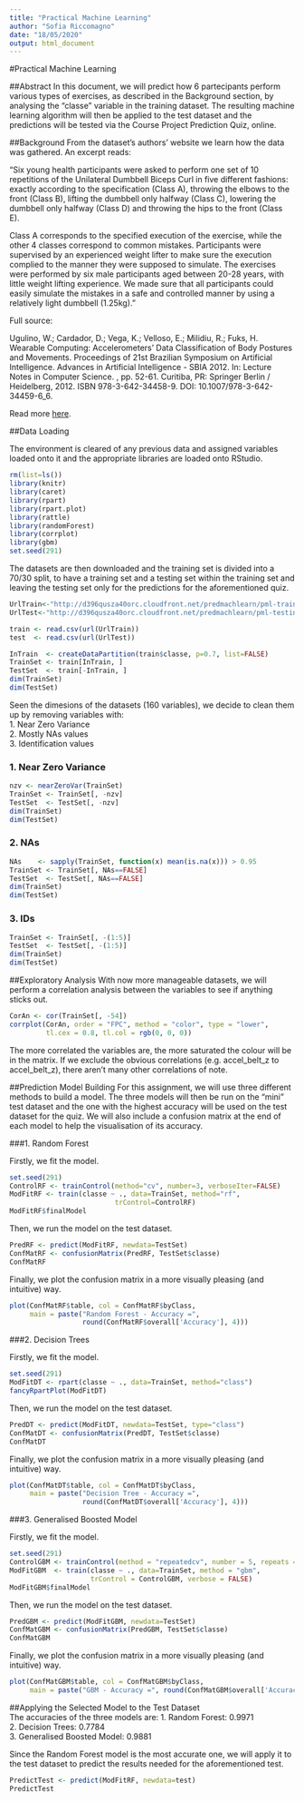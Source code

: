 ```yaml
---
title: "Practical Machine Learning"
author: "Sofia Riccomagno"
date: "18/05/2020"
output: html_document
---
```


#Practical Machine Learning

##Abstract
In this document, we will predict how 6 partecipants perform various types of exercises, as described in the Background section, by analysing the "classe" variable in the training dataset. The resulting machine learning algorithm will then be applied to the test dataset and the predictions will be tested via the Course Project Prediction Quiz, online.

##Background
From the dataset's authors' website we learn how the data was gathered. An excerpt reads:

"Six young health participants were asked to perform one set of 10 repetitions of the Unilateral Dumbbell Biceps Curl in five different fashions: exactly according to the specification (Class A), throwing the elbows to the front (Class B), lifting the dumbbell only halfway (Class C), lowering the dumbbell only halfway (Class D) and throwing the hips to the front (Class E).

Class A corresponds to the specified execution of the exercise, while the other 4 classes correspond to common mistakes. Participants were supervised by an experienced weight lifter to make sure the execution complied to the manner they were supposed to simulate. The exercises were performed by six male participants aged between 20-28 years, with little weight lifting experience. We made sure that all participants could easily simulate the mistakes in a safe and controlled manner by using a relatively light dumbbell (1.25kg)."

Full source:

Ugulino, W.; Cardador, D.; Vega, K.; Velloso, E.; Milidiu, R.; Fuks, H. Wearable Computing: Accelerometers' Data Classification of Body Postures and Movements. Proceedings of 21st Brazilian Symposium on Artificial Intelligence. Advances in Artificial Intelligence - SBIA 2012. In: Lecture Notes in Computer Science. , pp. 52-61. Curitiba, PR: Springer Berlin / Heidelberg, 2012. ISBN 978-3-642-34458-9. DOI: 10.1007/978-3-642-34459-6_6. 

Read more [here](http:/groupware.les.inf.puc-rio.br/har#ixzz4Tjq8XRy5).

##Data Loading
  
The environment is cleared of any previous data and assigned variables loaded onto it and the appropriate libraries are loaded onto RStudio.   
```r
rm(list=ls())  
library(knitr)
library(caret)
library(rpart)
library(rpart.plot)
library(rattle)
library(randomForest)
library(corrplot)
library(gbm)
set.seed(291)
```
  
The datasets are then downloaded and the training set is divided into a 70/30 split, to have a training set and a testing set within the training set and leaving the testing set only for the predictions for the aforementioned quiz.

```r
UrlTrain<-"http://d396qusza40orc.cloudfront.net/predmachlearn/pml-training.csv"
UrlTest<-"http://d396qusza40orc.cloudfront.net/predmachlearn/pml-testing.csv"

train <- read.csv(url(UrlTrain))
test  <- read.csv(url(UrlTest))

InTrain  <- createDataPartition(train$classe, p=0.7, list=FALSE)
TrainSet <- train[InTrain, ]
TestSet  <- train[-InTrain, ]
dim(TrainSet)
dim(TestSet)
```
  
Seen the dimesions of the datasets (160 variables), we decide to clean them up by removing variables with:  
1. Near Zero Variance  
2. Mostly NAs values  
3. Identification values  

### 1. Near Zero Variance   
```r
nzv <- nearZeroVar(TrainSet)
TrainSet <- TrainSet[, -nzv]
TestSet  <- TestSet[, -nzv]
dim(TrainSet)
dim(TestSet)
```
### 2. NAs  
```r
NAs    <- sapply(TrainSet, function(x) mean(is.na(x))) > 0.95
TrainSet <- TrainSet[, NAs==FALSE]
TestSet  <- TestSet[, NAs==FALSE]
dim(TrainSet)
dim(TestSet)
```
### 3. IDs  
```r
TrainSet <- TrainSet[, -(1:5)]
TestSet  <- TestSet[, -(1:5)]
dim(TrainSet)
dim(TestSet)
```

##Exploratory Analysis
With now more manageable datasets, we will perform a correlation analysis between the variables to see if anything sticks out.
```r
CorAn <- cor(TrainSet[, -54])
corrplot(CorAn, order = "FPC", method = "color", type = "lower", 
         tl.cex = 0.8, tl.col = rgb(0, 0, 0))
```

The more correlated the variables are, the more saturated the colour will be in the matrix. If we exclude the obvious correlations (e.g. accel_belt_z to accel_belt_z), there aren't many other correlations of note.

##Prediction Model Building
For this assignment, we will use three different methods to build a model. The three models will then be run on the "mini" test dataset and the one with the highest accuracy will be used on the test dataset for the quiz.
We will also include a confusion matrix at the end of each model to help the visualisation of its accuracy. 

###1. Random Forest

Firstly, we fit the model.         
```r
set.seed(291)
ControlRF <- trainControl(method="cv", number=3, verboseIter=FALSE)
ModFitRF <- train(classe ~ ., data=TrainSet, method="rf",
                          trControl=ControlRF)
ModFitRF$finalModel
```
   
Then, we run the model on the test dataset.         
```r
PredRF <- predict(ModFitRF, newdata=TestSet)
ConfMatRF <- confusionMatrix(PredRF, TestSet$classe)
ConfMatRF
```
   
Finally, we plot the confusion matrix in a more visually pleasing (and intuitive) way.      
```r
plot(ConfMatRF$table, col = ConfMatRF$byClass, 
     main = paste("Random Forest - Accuracy =",
                  round(ConfMatRF$overall['Accuracy'], 4)))
```

###2. Decision Trees
   
Firstly, we fit the model.   
```r
set.seed(291)
ModFitDT <- rpart(classe ~ ., data=TrainSet, method="class")
fancyRpartPlot(ModFitDT)
```  
   
Then, we run the model on the test dataset.     
```r
PredDT <- predict(ModFitDT, newdata=TestSet, type="class")
ConfMatDT <- confusionMatrix(PredDT, TestSet$classe)
ConfMatDT
```
   
Finally, we plot the confusion matrix in a more visually pleasing (and intuitive) way.      
```r
plot(ConfMatDT$table, col = ConfMatDT$byClass, 
     main = paste("Decision Tree - Accuracy =",
                  round(ConfMatDT$overall['Accuracy'], 4)))
```

###3. Generalised Boosted Model  
   
Firstly, we fit the model.    
```r
set.seed(291)
ControlGBM <- trainControl(method = "repeatedcv", number = 5, repeats = 1)
ModFitGBM  <- train(classe ~ ., data=TrainSet, method = "gbm",
                    trControl = ControlGBM, verbose = FALSE)
ModFitGBM$finalModel
```
  
Then, we run the model on the test dataset.    
```r
PredGBM <- predict(ModFitGBM, newdata=TestSet)
ConfMatGBM <- confusionMatrix(PredGBM, TestSet$classe)
ConfMatGBM
```
    
Finally, we plot the confusion matrix in a more visually pleasing (and intuitive) way.  
```r
plot(ConfMatGBM$table, col = ConfMatGBM$byClass, 
     main = paste("GBM - Accuracy =", round(ConfMatGBM$overall['Accuracy'], 4)))
```

##Applying the Selected Model to the Test Dataset  
The accuracies of the three models are:
1. Random Forest: 0.9971  
2. Decision Trees: 0.7784  
3. Generalised Boosted Model: 0.9881  

Since the Random Forest model is the most accurate one, we will apply it to the test dataset to predict the results needed for the aforementioned test.
```r
PredictTest <- predict(ModFitRF, newdata=test)
PredictTest
```

